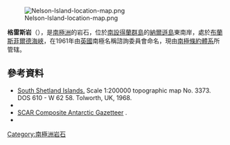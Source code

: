 [[Image:Nelson-Island-location-map.png|thumb]]

{{coord|62|21|32.3|S|58|59|22.5|W|display=title}}

'''格雷斯岩'''（{{lang-en|Grace Rock}}），是[[南極洲|南極洲]]的岩石，位於[[南设得兰群岛|南設得蘭群島]]的[[納爾遜島|納爾遜島]]東南岸，處於[[布蘭斯菲爾德海峽|布蘭斯菲爾德海峽]]，在1961年由[[英國|英國]]南極名稱諮詢委員會命名，現由[[南极条约体系|南極條約體系]]所管辖。

==參考資料==
* [http://data.aad.gov.au/aadc/mapcat/display_map.cfm?map_id=3373 South Shetland Islands.] {{Wayback|url=http://data.aad.gov.au/aadc/mapcat/display_map.cfm?map_id=3373 |date=20120324145253 }} Scale 1:200000 topographic map No. 3373. DOS 610 - W 62 58. Tolworth, UK, 1968.
*{{cite gnis | type = antarid | id = 5916| name = Grace Rock | accessdate = 2012-05-03}}
* [http://data.aad.gov.au/aadc/gaz/scar/ SCAR Composite Antarctic Gazetteer] {{WebCite|url=https://www.webcitation.org/5ug2CfC7m?url=http://data.aad.gov.au/aadc/gaz/scar/ |date=20101202140255 |dateformat=iso }}.
*{{usgs-gazetteer|id=5916}}

{{南设得兰群岛}}

{{Antarctica-geo-stub}}

[[Category:南極洲岩石|Category:南極洲岩石]]